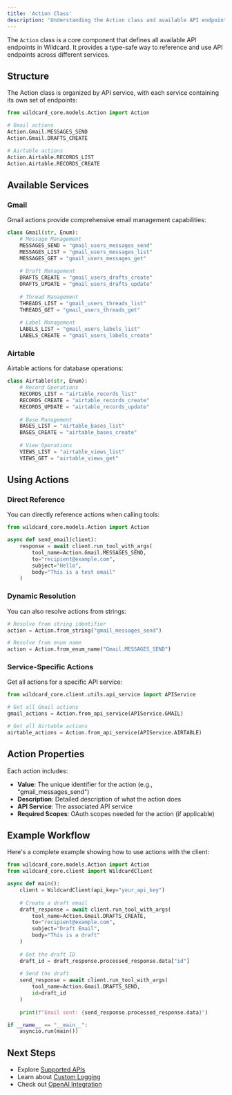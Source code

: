 ```yaml
---
title: 'Action Class'
description: 'Understanding the Action class and available API endpoints'
---
```


The `Action` class is a core component that defines all available API endpoints in Wildcard. It provides a type-safe way to reference and use API endpoints across different services.

## Structure

The Action class is organized by API service, with each service containing its own set of endpoints:

```python
from wildcard_core.models.Action import Action

# Gmail actions
Action.Gmail.MESSAGES_SEND
Action.Gmail.DRAFTS_CREATE

# Airtable actions
Action.Airtable.RECORDS_LIST
Action.Airtable.RECORDS_CREATE
```

## Available Services

### Gmail

Gmail actions provide comprehensive email management capabilities:

```python
class Gmail(str, Enum):
    # Message Management
    MESSAGES_SEND = "gmail_users_messages_send"
    MESSAGES_LIST = "gmail_users_messages_list"
    MESSAGES_GET = "gmail_users_messages_get"
    
    # Draft Management
    DRAFTS_CREATE = "gmail_users_drafts_create"
    DRAFTS_UPDATE = "gmail_users_drafts_update"
    
    # Thread Management
    THREADS_LIST = "gmail_users_threads_list"
    THREADS_GET = "gmail_users_threads_get"
    
    # Label Management
    LABELS_LIST = "gmail_users_labels_list"
    LABELS_CREATE = "gmail_users_labels_create"
```

### Airtable

Airtable actions for database operations:

```python
class Airtable(str, Enum):
    # Record Operations
    RECORDS_LIST = "airtable_records_list"
    RECORDS_CREATE = "airtable_records_create"
    RECORDS_UPDATE = "airtable_records_update"
    
    # Base Management
    BASES_LIST = "airtable_bases_list"
    BASES_CREATE = "airtable_bases_create"
    
    # View Operations
    VIEWS_LIST = "airtable_views_list"
    VIEWS_GET = "airtable_views_get"
```

## Using Actions

### Direct Reference

You can directly reference actions when calling tools:

```python
from wildcard_core.models.Action import Action

async def send_email(client):
    response = await client.run_tool_with_args(
        tool_name=Action.Gmail.MESSAGES_SEND,
        to="recipient@example.com",
        subject="Hello",
        body="This is a test email"
    )
```

### Dynamic Resolution

You can also resolve actions from strings:

```python
# Resolve from string identifier
action = Action.from_string("gmail_messages_send")

# Resolve from enum name
action = Action.from_enum_name("Gmail.MESSAGES_SEND")
```

### Service-Specific Actions

Get all actions for a specific API service:

```python
from wildcard_core.client.utils.api_service import APIService

# Get all Gmail actions
gmail_actions = Action.from_api_service(APIService.GMAIL)

# Get all Airtable actions
airtable_actions = Action.from_api_service(APIService.AIRTABLE)
```

## Action Properties

Each action includes:

- **Value**: The unique identifier for the action (e.g., "gmail_messages_send")
- **Description**: Detailed description of what the action does
- **API Service**: The associated API service
- **Required Scopes**: OAuth scopes needed for the action (if applicable)

## Example Workflow

Here's a complete example showing how to use actions with the client:

```python
from wildcard_core.models.Action import Action
from wildcard_core.client import WildcardClient

async def main():
    client = WildcardClient(api_key="your_api_key")
    
    # Create a draft email
    draft_response = await client.run_tool_with_args(
        tool_name=Action.Gmail.DRAFTS_CREATE,
        to="recipient@example.com",
        subject="Draft Email",
        body="This is a draft"
    )
    
    # Get the draft ID
    draft_id = draft_response.processed_response.data["id"]
    
    # Send the draft
    send_response = await client.run_tool_with_args(
        tool_name=Action.Gmail.DRAFTS_SEND,
        id=draft_id
    )
    
    print(f"Email sent: {send_response.processed_response.data}")

if __name__ == "__main__":
    asyncio.run(main())
```

## Next Steps

- Explore [Supported APIs](/core/supported-apis)
- Learn about [Custom Logging](/core/custom-logging)
- Check out [OpenAI Integration](/openai/overview) 